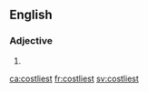 ==English==

===Adjective===
{{head|en|adjective superlative form}}

# {{en-superlative of|costly}}

[[ca:costliest]]
[[fr:costliest]]
[[sv:costliest]]